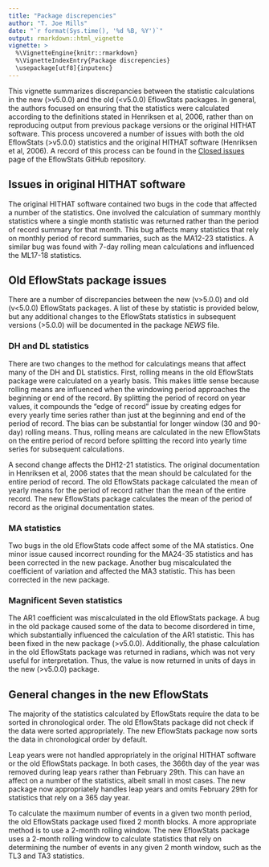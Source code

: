 ```yaml
---
title: "Package discrepencies"
author: "T. Joe Mills"
date: "`r format(Sys.time(), '%d %B, %Y')`"
output: rmarkdown::html_vignette
vignette: >
  %\VignetteEngine{knitr::rmarkdown}
  %\VignetteIndexEntry{Package discrepencies}
  \usepackage[utf8]{inputenc}
---
```


This vignette summarizes discrepancies between the statistic calculations in the new (>v5.0.0) and the old (<v5.0.0) EflowStats packages. In general, the authors focused on ensuring that the statistics were calculated according to the definitions stated in Henriksen et al, 2006, rather than on reproducing output from previous package versions or the original HITHAT software. This process uncovered a number of issues with both the old EflowStats (>v5.0.0) statistics and the original HITHAT software (Henriksen et al, 2006). A record of this process can be found in the [Closed issues](https://github.com/USGS-R/EflowStats/issues?q=is%3Aissue+is%3Aclosed) page of the EflowStats GitHub repository.

## Issues in original HITHAT software

The original HITHAT software contained two bugs in the code that affected a number of the statistics. One involved the calculation of summary monthly statistics where a single month statistic was returned rather than the period of record summary for that month. This bug affects many statistics that rely on monthly period of record summaries, such as the MA12-23 statistics. A similar bug was found with 7-day rolling mean calculations and influenced the ML17-18 statistics.

## Old EflowStats package issues

There are a number of discrepancies between the new (v>5.0.0) and old (v<5.0.0) EflowStats packages. A list of these by statistic is provided below, but any additional changes to the EflowStats statistics in subsequent versions (>5.0.0) will be documented in the package _NEWS_ file. 

### DH and DL statistics

There are two changes to the method for calculatings means that affect many of the DH and DL statistics. First, rolling means in the old EflowStats package were calculated on a yearly basis. This makes little sense because rolling means are influenced when the windowing period approaches the beginning or end of the record. By splitting the period of record on year values, it compounds the "edge of record" issue by creating edges for every yearly time series rather than just at the beginning and end of the period of record. The bias can be substantial for longer window (30 and 90-day) rolling means. Thus, rolling means are calculated in the new EflowStats on the entire period of record before splitting the record into yearly time series for subsequent calculations.

A second change affects the DH12-21 statistics. The original documentation in Henriksen et al, 2006 states that the mean should be calculated for the entire period of record. The old EflowStats package calculated the mean of yearly means for the period of record rather than the mean of the entire record. The new EflowStats package calculates the mean of the period of record as the original documentation states.

### MA statistics
Two bugs in the old EflowStats code affect some of the MA statistics. One minor issue caused incorrect rounding for the MA24-35 statistics and has been corrected in the new package. Another bug miscalculated the coefficient of variation and affected the MA3 statistic. This has been corrected in the new package.

### Magnificent Seven statistics
The AR1 coefficient was miscalculated in the old EflowStats package. A bug in the old package caused some of the data to become disordered in time, which substantially influenced the calculation of the AR1 statistic. This has been fixed in the new package (>v5.0.0). Additionally, the phase calculation in the old EflowStats package was returned in radians, which was not very useful for interpretation. Thus, the value is now returned in units of days in the new (>v5.0.0) package.

## General changes in the new EflowStats

The majority of the statistics calculated by EflowStats require the data to be sorted in chronological order. The old EflowStats package did not check if the data were sorted appropriately. The new EflowStats package now sorts the data in chronological order by default.

Leap years were not handled appropriately in the original HITHAT software or the old EflowStats package. In both cases, the 366th day of the year was removed during leap years rather than February 29th. This can have an affect on a number of the statistics, albeit small in most cases. The new package now appropriately handles leap years and omits February 29th for statistics that rely on a 365 day year.

To calculate the maximum number of events in a given two month period, the old EflowStats package used fixed 2 month blocks. A more appropriate method is to use a 2-month rolling window. The new EflowStats package uses a 2-month rolling window to calculate statistics that rely on determining the number of events in any given 2 month window, such as the TL3 and TA3 statistics.


